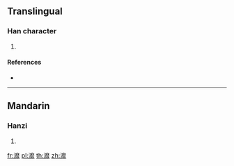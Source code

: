{{character info/new}}
==Translingual==

===Han character===
{{Han char|rn=85|rad=水|as=19|sn=22|four=30111|canj=EICY,EIDY|ids=⿰氵靡}}

# {{defn|Han|sort=水19}}

====References====
* {{Han ref|kx=0663.190|dkj=18781|dj=1072.130|hdz=31796.030|uh=7056|ud=28758|bh=F6E9|bd=63209}}

----

==Mandarin==

===Hanzi===
{{cmn-hanzi|pin=[[mǐ]] ([[mi3]])|wg=mi<sup>3</sup>}}

# {{defn|lang=cmn|sort=水19}}

[[fr:灖]]
[[pl:灖]]
[[th:灖]]
[[zh:灖]]